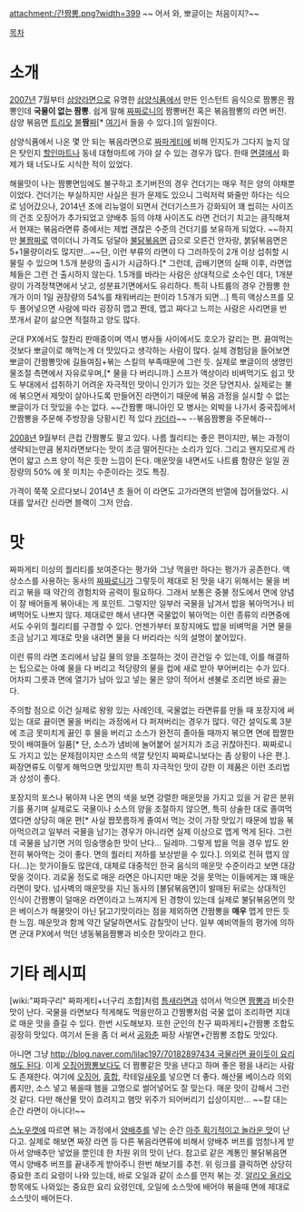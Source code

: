 attachment:/간짬뽕.png?width=399
~~ 어서 와, 뽀글이는 처음이지?~~

[[목차]]
= 소개 =
[[2007년]] 7월부터 [[삼양라면]]으로 유명한 [[삼양식품]]에서 만든 인스턴트 음식으로 짬뽕은 짬뽕인데 '''국물이 없는 짬뽕'''. 쉽게 말해 [[짜짜로니]]의 짬뽕버전 혹은 볶음짬뽕의 라면 버전. 삼양 볶음면 [[3대 요소|트리오]] [[삼양 불닭볶음면|불]]'''짬'''[[짜짜로니|짜]][* [http://credin.co.kr/bizring/bzboard_view.asp?idx=1248 여기]서 들을 수 있다.]의 일원이다.

삼양식품에서 나온 몇 안 되는 볶음라면으로 [[짜파게티]]에 비해 인지도가 그다지 높지 않은 탓인지 [[할인마트]]나 동네 대형마트에 가야 살 수 있는 경우가 많다. 한때 [[면갤]]에서 화제가 돼 너도나도 시식한 적이 있었다.

해물맛이 나는 짬뽕면임에도 불구하고 초기버전의 경우 건더기는 매우 적은 양의 야채뿐이었다. 건더기는 부실하지만 사실은 원가 문제도 있으니 그럭저럭 봐줄만 하다는 식으로 넘어갔으나, 2014년 초에 리뉴얼이 되면서 건더기스프가 강화되어 꽤 씹히는 사이즈의 건조 오징어가 추가되었고 양배추 등의 야채 사이즈도 라면 건더기 치고는 큼직해져서 현재는 볶음라면류 중에서는 제법 괜찮은 수준의 건더기를 보유하게 되었다. ~~하지만 [[불닭볶음면|불]]짬[[짜짜로니|짜]]로 엮이더니 가격도 덩달아 [[불닭볶음면]] 급으로 오른건 안자랑, 붉닭볶음면은 5+1물량이라도 많지만...~~단, 이런 부류의 라면이 다 그러하듯이 2개 이상 섭취할 시 물릴 수 있으며 1.5개 분량의 출시가 시급하다.[* 그런데, 곱배기면의 실패 이후, 라면업체들은 그런 건 출시하지 않는다. 1.5개를 바라는 사람은 상대적으로 소수인 데다, 1개분량이 가격정책면에서 낫고, 성분표기면에서도 유리하다. 특히 나트륨의 경우 간짬뽕 한개가 이미 1일 권장량의 54%를 채워버리는 판이라 1.5개가 되면...] 특히 액상스프를 모두 풀어넣으면 사람에 따라 굉장히 맵고 짠데, 맵고 짜다고 느끼는 사람은 사리면을 반 쪼개서 같이 삶으면 적절하고 양도 많다.

군대 PX에서도 절찬리 판매중이며 역시 병사들 사이에서도 호오가 갈리는 편. 끓여먹는것보다 뽀글이로 해먹는게 더 맛있다고 생각하는 사람이 많다. 실제 경험담을 들어보면 뽀글이 간짬뽕맛에 길들여짐+볶는 스킬의 부족때문에 그런 듯. 실제로 뽀글이의 생명인 물조절 측면에서 자유로우며,[* 물을 다 버리니까.] 스프가 액상이라 비벼먹기도 쉽고 맛도 부대에서 섭취하기 어려운 자극적인 맛이니 인기가 있는 것은 당연지사. 실제로는 불에 볶으면서 제맛이 살아나도록 만들어진 라면이기 때문에 볶음 과정을 실시할 수 없는 뽀글이가 더 맛있을 수는 없다. ~~간짬뽕 매니아인 모 병사는 외박을 나가서 중국집에서 간짬뽕을 주문해 주방장을 당황시킨 적 있다 [[카더라]]~~ --볶음짬뽕을 주문해라--

[[2008년]] 9월부터 큰컵 간짬뽕도 팔고 있다. 나름 퀄리티는 좋은 편이지만, 볶는 과정이 생략되는만큼 봉지라면보다는 맛이 조금 떨어진다는 소리가 있다. 그리고 왠지모르게 라면이 얇고 스프 양이 적은 듯한 느낌이 든다. 매운맛을 내면서도 나트륨 함량은 일일 권장량의 50% 에 못 미치는 수준이라는 것도 특징.

가격이 쭉쭉 오르다보니 2014년 초 들어 이 라면도 고가라면의 반열에 접어들었다. 시대를 앞서간 신라면 블랙이 그저 안습.

= 맛 =
짜파게티 이상의 퀄리티를 보여준다는 평가와 그냥 먹을만 하다는 평가가 공존한다. 액상소스를 사용하는 동사의 [[짜짜로니]]가 그렇듯이 제대로 된 맛을 내기 위해서는 물을 버리고 볶을 때 약간의 경험치와 공력이 필요하다. 그래서 보통은 중불 정도에서 면에 양념이 잘 배어들게 볶아내는 게 포인트. 그렇지만 일부러 국물을 남겨서 밥을 볶아먹거나 비벼먹어도 나쁘지 않다. 제대로만 해서 낸다면 국물없이 볶아먹는 이런 종류의 라면중에서도 수위의 퀄리티를 구경할 수 있다. 언젠가부터 포장지에도 밥을 비벼먹을 거면 물을 조금 남기고 제대로 맛을 내려면 물을 다 버리라는 식의 설명이 붙어있다.

이런 류의 라면 조리에서 남길 물의 양을 조절하는 것이 관건일 수 있는데, 이를 해결하는 팁으로는 아예 물을 다 버리고 적당량의 물을 컵에 새로 받아 부어버리는 수가 있다. 어차피 그릇과 면에 열기가 남아 있고 넣는 물은 양이 적어서 센불로 조리면 바로 끓는다.

주의할 점으로 이건 실제로 왕왕 있는 사례인데, 국물없는 라면류를 만들 때 포장지에 써 있는 대로 끓이면 물을 버리는 과정에서 다 퍼져버리는 경우가 많다. 약간 설익도록 3분에 조금 못미치게 끓인 후 물을 버리고 소스가 완전히 졸아들 때까지 볶으면 면에 짭짤한 맛이 배여들어 일품[* 단, 소스가 냄비에 눌어붙어 설거지가 조금 귀찮아진다. 짜짜로니도 가지고 있는 문제점이지만 소스의 색깔 탓인지 짜짜로니보다는 좀 상황이 나은 편.]. 짜장면류도 이렇게 해먹으면 맛있지만 특히 자극적인 맛이 강한 이 제품은 이런 조리법과 상성이 좋다.

포장지의 포스나 볶아져 나온 면의 색을 보면 강렬한 매운맛을 가지고 있을 거 같은 분위기를 풍기며 실제로도 국물이나 소스의 양을 조절하지 않으면, 특히 상술한 대로 졸여먹였다면 상당히 매운 편[* 사실 짭쪼름하게 졸여서 먹는 것이 가장 맛있기 때문에 밥을 볶아먹으려고 일부러 국물을 남기는 경우가 아니라면 실제 이상으로 맵게 먹게 된다. 그런데 국물을 남기면 거의 밍숭맹숭한 맛이 난다... 딜레마. 그렇게 밥을 먹을 경우 밥도 완전히 볶아먹는 것이 좋다. 면의 퀄러티 저하를 보상받을 수 있다.]. 의외로 전혀 맵지 않다(...)는 핫가이들도 많은데, 대체로 대중적인 한국 음식의 매운맛 수준이라고 보면 대강 맞을 것이다. 괴로울 정도로 매운 라면은 아니지만 매운 것을 못먹는 이들에게는 꽤 매운 라면이 맞다. 넘사벽의 매운맛을 지닌 동사의 [불닭볶음면]이 발매된 뒤로는 상대적인 인식이 간짬뽕이 덜매운 라면이라고 느껴지게 된 경향이 있는데 실제로 불닭볶음면의 맛은 베이스가 해물맛이 아닌 닭고기맛이라는 점을 제외하면 간짬뽕을 '''매우''' 맵게 만든 듯한 느낌. 매운맛과 함께 약간 달달하면서도 감칠맛이 난다. 일부 예비역들의 평가에 의하면 군대 PX에서 먹던 냉동볶음짬뽕과 비슷한 맛이라고 한다.

= 기타 레시피 =
[wiki:"짜파구리" 짜파게티+너구리 조합]처럼 [[틈새라면]]과 섞어서 먹으면 [[짬뽕]]과 비슷한 맛이 난다. 국물을 라면보다 적게해도 먹을만하고 간짬뽕처럼 국물 없이 조리하면 지대로 매운 맛을 즐길 수 있다. 한번 시도해보자. 또한 군인의 친구 짜파게티+간짬뽕 조합도 굉장히 맛있다. 여기서 돈을 좀 더 써서 [[공화춘]] 짜장 사발면+간짬뽕 조합도 맛있다.

아니면 그냥 [[http://blog.naver.com/lilac197/70182897434 국물라면 끓이듯이 요리해도 된다]]. 이게 [[오징어짬뽕]]보다도 더 짬뽕같은 맛을 낸다고 하며 좋은 평을 내리는 사람도 존재한다. 여기에 [[오징어]], [[홍합]], 칵테일[[새우]]를 넣으면 더 좋다. 해산물 베이스라 의외롭지만, 소스 넣고 볶을때 햄을 고명으로 썰어넣어도 잘 맞는다. 매운 맛이 강해서 그런 것 같다. 다만 해산물 맛이 흐려지고 햄맛 위주가 되어버리기 십상이지만... ~~칼 대는 순간 라면이 아니다!~~

[[스노우캣]]에 따르면 볶는 과정에서 [[양배추]]를 넣는 순간 [http://blog.naver.com/snowcathome/110151019589 아주 획기적이고 놀라운 맛]이 난다고. 실제로 해보면 짜장 라면 등 다른 볶음라면류에 비해서 양배추 버프를 엄청나게 받아서 양배추만 넣었을 뿐인데 한 차원 위의 맛이 난다. 참고로 같은 계통인 불닭볶음면 역시 양배추 버프를 끝내주게 받아주니 한번 해보기를 추천. 위 링크를 클릭하면 상당히 중요한 조리 요령이 나와 있는데, 바로 오일과 같이 소스를 먼저 볶는 것. [[알리오 올리오]] 항목에도 나와있는 중요한 요리 요령인데, 오일에 소스맛에 배어야 볶을때 면에 제대로 소스맛이 배어든다.
